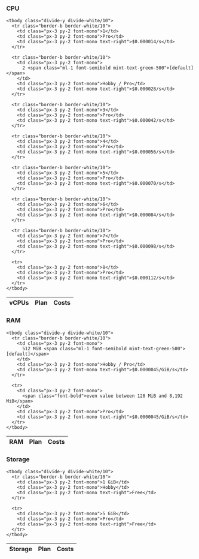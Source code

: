 ### CPU

<div class="w-full">
  <table class="w-full table-fixed text-sm border-separate border-spacing-0">
    <thead>
      <tr class="bg-brand-500/10 rounded">
        <th class="px-3 py-2 text-left font-bold rounded-l">vCPUs</th>
        <th class="px-3 py-2 text-left font-bold w-40">Plan</th>
        <th class="px-3 py-2 text-right font-bold rounded-r">Costs</th>
      </tr>
    </thead>

    <tbody class="divide-y divide-white/10">
      <tr class="border-b border-white/10">
        <td class="px-3 py-2 font-mono">1</td>
        <td class="px-3 py-2 font-mono">Pro</td>
        <td class="px-3 py-2 font-mono text-right">$0.000014/s</td>
      </tr>

      <tr class="border-b border-white/10">
        <td class="px-3 py-2 font-mono">
          2 <span class="ml-1 font-semibold mint-text-green-500">[default]</span>
        </td>
        <td class="px-3 py-2 font-mono">Hobby / Pro</td>
        <td class="px-3 py-2 font-mono text-right">$0.000028/s</td>
      </tr>

      <tr class="border-b border-white/10">
        <td class="px-3 py-2 font-mono">3</td>
        <td class="px-3 py-2 font-mono">Pro</td>
        <td class="px-3 py-2 font-mono text-right">$0.000042/s</td>
      </tr>

      <tr class="border-b border-white/10">
        <td class="px-3 py-2 font-mono">4</td>
        <td class="px-3 py-2 font-mono">Pro</td>
        <td class="px-3 py-2 font-mono text-right">$0.000056/s</td>
      </tr>

      <tr class="border-b border-white/10">
        <td class="px-3 py-2 font-mono">5</td>
        <td class="px-3 py-2 font-mono">Pro</td>
        <td class="px-3 py-2 font-mono text-right">$0.000070/s</td>
      </tr>

      <tr class="border-b border-white/10">
        <td class="px-3 py-2 font-mono">6</td>
        <td class="px-3 py-2 font-mono">Pro</td>
        <td class="px-3 py-2 font-mono text-right">$0.000084/s</td>
      </tr>

      <tr class="border-b border-white/10">
        <td class="px-3 py-2 font-mono">7</td>
        <td class="px-3 py-2 font-mono">Pro</td>
        <td class="px-3 py-2 font-mono text-right">$0.000098/s</td>
      </tr>

      <tr>
        <td class="px-3 py-2 font-mono">8</td>
        <td class="px-3 py-2 font-mono">Pro</td>
        <td class="px-3 py-2 font-mono text-right">$0.000112/s</td>
      </tr>
    </tbody>
  </table>
</div>

### RAM

<div class="w-full">
  <table class="w-full table-fixed text-sm border-separate border-spacing-0">
    <thead>
      <tr class="bg-brand-500/10 rounded">
        <th class="px-3 py-2 text-left font-bold rounded-l">RAM</th>
        <th class="px-3 py-2 text-left font-bold w-40">Plan</th>
        <th class="px-3 py-2 text-right font-bold rounded-r">Costs</th>
      </tr>
    </thead>

    <tbody class="divide-y divide-white/10">
      <tr class="border-b border-white/10">
        <td class="px-3 py-2 font-mono">
          512 MiB <span class="ml-1 font-semibold mint-text-green-500">[default]</span>
        </td>
        <td class="px-3 py-2 font-mono">Hobby / Pro</td>
        <td class="px-3 py-2 font-mono text-right">$0.0000045/GiB/s</td>
      </tr>

      <tr>
        <td class="px-3 py-2 font-mono">
          <span class="font-bold">even value between 128 MiB and 8,192 MiB</span>
        </td>
        <td class="px-3 py-2 font-mono">Pro</td>
        <td class="px-3 py-2 font-mono text-right">$0.0000045/GiB/s</td>
      </tr>
    </tbody>
  </table>
</div>

### Storage

<div class="w-full">
  <table class="w-full table-fixed text-sm border-separate border-spacing-0">
    <thead>
      <tr class="bg-brand-500/10 rounded">
        <th class="px-3 py-2 text-left font-bold rounded-l">Storage</th>
        <th class="px-3 py-2 text-left font-bold w-40">Plan</th>
        <th class="px-3 py-2 text-right font-bold rounded-r">Costs</th>
      </tr>
    </thead>

    <tbody class="divide-y divide-white/10">
      <tr class="border-b border-white/10">
        <td class="px-3 py-2 font-mono">1 GiB</td>
        <td class="px-3 py-2 font-mono">Hobby</td>
        <td class="px-3 py-2 font-mono text-right">Free</td>
      </tr>

      <tr>
        <td class="px-3 py-2 font-mono">5 GiB</td>
        <td class="px-3 py-2 font-mono">Pro</td>
        <td class="px-3 py-2 font-mono text-right">Free</td>
      </tr>
    </tbody>
  </table>
</div>
